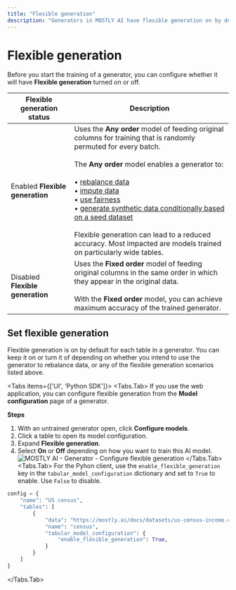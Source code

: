 ```yaml
---
title: "Flexible generation"
description: "Generators in MOSTLY AI have flexible generation on by default. You can use such generators to rebalance your synthetic datasets, use data imputation to replace missing or null values with statistically reliable ones, and generate fair synthetic data."
---
```



# Flexible generation

Before you start the training of a generator, you can configure whether it will have **Flexible generation** turned on or off.

| Flexible generation status | Description |
| --- | --- |
| Enabled **Flexible generation** | Uses the **Any order** model of feeding original columns for training that is randomly permuted for every batch.<br /><br />The **Any order** model enables a generator to:<br /><br />  • [rebalance data](/synthetic-datasets/rebalance-columns)<br />  • [impute data](/synthetic-datasets/data-imputation)<br />  • [use fairness](/synthetic-datasets/fairness)<br />  • [generate synthetic data conditionally based on a seed dataset](/synthetic-datasets/seeded-generation)<br /><br />Flexible generation can lead to a reduced accuracy. Most impacted are models trained on particularly wide tables. |
| Disabled **Flexible generation** | Uses the **Fixed order** model of feeding original columns in the same order in which they appear in the original data.<br /><br />With the **Fixed order** model, you can achieve maximum accuracy of the trained generator. |

## Set flexible generation

Flexible generation is on by default for each table in a generator. You can keep it on or turn it of depending on whether you intend to use the generator to rebalance data, or any of the flexible generation scenarios listed above.

<Tabs items={['UI', 'Python SDK']}>
<Tabs.Tab>
If you use the web application, you can configure flexible generation from the **Model configuration** page of a generator.

**Steps**

1. With an untrained generator open, click **Configure models**.
2. Click a table to open its model configuration.
3. Expand **Flexible generation**.
3. Select **On** or **Off** depending on how you want to train this AI model.
    <Image 
        src="/docs/docimages/generators/enable-flexible-generation/flexible-generation-enabled.webp" 
        alt="MOSTLY AI - Generator - Configure flexible generation" 
        width={800} 
        height={150}
    />
</Tabs.Tab>
<Tabs.Tab>
For the Pyhon client, use the `enable_flexible_generation` key in the `tabular_model_configuration` dictionary and set to `True` to enable. Use `False` to disable.
```python filename="python" copy {8}
config = {
    "name": "US census",
    "tables": [
        {
            "data": "https://mostly.ai/docs/datasets/us-census-income.csv.gz",
            "name": "census",
            "tabular_model_configuration": {
                "enable_flexible_generation": True,
            }
        }
    ]
}
```
</Tabs.Tab>
</Tabs>